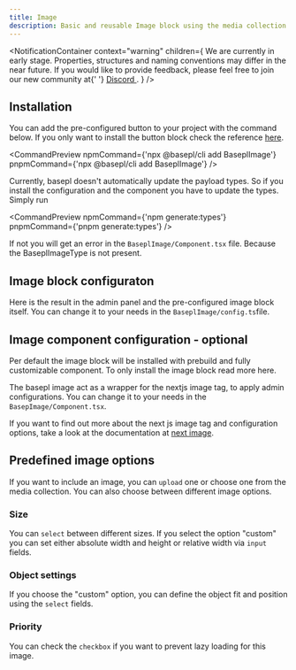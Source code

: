 ```yaml
---
title: Image
description: Basic and reusable Image block using the media collection.
---
```


<NotificationContainer
  context="warning"
  children={
    <span>
      We are currently in early stage. Properties, structures and naming
      conventions may differ in the near future. If you would like to provide
      feedback, please feel free to join our new community at{' '}
      <a href="https://discord.gg/b99KZMW2" target="_blank">
        Discord
      </a>
      .
    </span>
  }
/>

## Installation

You can add the pre-configured button to your project with the command below. If you only want to install the button block check the reference [here](/docs/getting-started).

<CommandPreview
  npmCommand={'npx @basepl/cli add BaseplImage'}
  pnpmCommand={'npx @basepl/cli add BaseplImage'}
/>

Currently, basepl doesn't automatically update the payload types. So if you install the configuration and the component you have to update the types.
Simply run

<CommandPreview
  npmCommand={'npm generate:types'}
  pnpmCommand={'pnpm generate:types'}
/>

If not you will get an error in the `BaseplImage/Component.tsx` file. Because the BaseplImageType is not present.

## Image block configuraton

Here is the result in the admin panel and the pre-configured image block itself. You can change it to your needs in the `BaseplImage/config.ts`file.

<BlockPreview name="BaseplImage" imagePath="admin-button.png" />

## Image component configuration - optional

Per default the image block will be installed with prebuild and fully customizable component. To only install the image block read more here.

The basepl image act as a wrapper for the nextjs image tag, to apply admin configurations. You can change it to your needs in the `BasepImage/Component.tsx`.

<ComponentPreview sampleName="image-default" componentName="BaseplImage" />

If you want to find out more about the next js image tag and configuration
options, take a look at the documentation at [next
image](https://nextjs.org/docs/pages/api-reference/components/image).

## Predefined image options

If you want to include an image, you can `upload` one or choose one from the media collection. You can also choose between different image options.

### Size

You can `select` between different sizes. If you select the option "custom" you can set either absolute width and height or relative width via `input` fields.

<Badges label="Size" text="Fill,Custom" />
<Badges label="Absolute width" text="true,false" />
<Badges label="Width" text="absolute/relative value" />
<Badges label="Height" text="absolute value" />

### Object settings

If you choose the "custom" option, you can define the object fit and position using the `select` fields.

<Badges label="Object fit" text="Cover,Contain,Fill" />
<Badges label="Object position" text="Top,Bottom,Left,Right,Center" />

### Priority

You can check the `checkbox` if you want to prevent lazy loading for this image.

<Badges label="Priority" text="true,false" />
